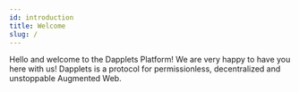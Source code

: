 ```yaml
---
id: introduction
title: Welcome
slug: /
---
```



Hello and welcome to the Dapplets Platform! We are very happy to have you here with us! Dapplets is a protocol for permissionless, decentralized and unstoppable Augmented Web.

##

<FeatureList>
<Line title="Introduction to Dapplets">
<Feature url="/docs/what-are-dapplets/" title="What are Dapplets" subtitle="Basic things about Dapplets" image="/svg/what.svg" />
<Feature url="/docs/how-to-use-dapplets/" title="How to Use Dapplets" subtitle="Installation, activation, settings" image="/svg/how.svg" />
<Feature url="/docs/get-started/" title="Your First Dapplet" subtitle="Quickly create a basic Dapplet" image="/svg/first.svg" />
</Line>

<Line title="Dapplet Development">
  <Feature
    url="/docs/exercises/"
    title="Dapplet Creation Guide"
    subtitle="API description, implementation examples"
    image="/svg/creation.svg"
  />
  <Feature
    url="/docs/publishing/"
    title="Dapplet Publication"
    subtitle="Publishing in Dapplets Registry, working with the Developers tab"
    image="/svg/publication.svg"
  />
  <Feature
    url="/docs/using-adapters"
    title="Adapters API"
    subtitle="API description for working with existing adapters"
    image="/svg/adapters.svg"
  />
</Line>

<Line title="Other Resources">
  <Feature url="/docs/faq" title="FAQ" subtitle="Answering common questions" image="/svg/faq.svg" />
  <Feature
    url="/docs/whitepapers/summary"
    title="Whitepapers"
    subtitle="Dive into the details of the project"
    image="/svg/whitepapers.svg"
  />
  <Feature
    url="/docs/config"
    title="Advanced"
    subtitle="For those who want to know more"
    image="/svg/advanced.svg"
  />
</Line>

<Line title="Contact us" desc='If you have any questions, or simply would want to chat with us, please do through one of our official channels.
Also, jump into our Discord server!'>
<Feature url="https://twitter.com/dapplets_org" isContacts title="X" subtitle="@dapplets_org" image="/svg/x.svg" />
<Feature url="https://discord.gg/YcxbkcyjMV" isContacts title="Discord" subtitle="Dapplets Project" image="/svg/discord.svg" />
<Feature url="https://t.me/dapplets" isContacts title="Telegram" subtitle="@dapplets" image="/svg/tg.svg" />
</Line>
</FeatureList>

